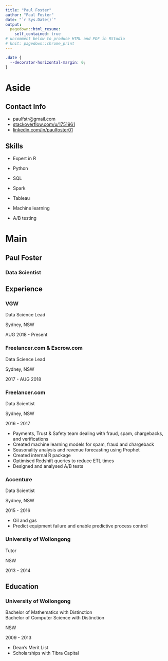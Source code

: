 ```yaml
---
title: "Paul Foster"
author: "Paul Foster"
date: "`r Sys.Date()`"
output:
  pagedown::html_resume:
    self_contained: true
# uncomment below to produce HTML and PDF in RStudio
# knit: pagedown::chrome_print
---
```


```css
.date {
  --decorator-horizontal-margin: 0;
}
```

Aside
================================================================================

Contact Info {#contact}
--------------------------------------------------------------------------------

- <i class="fa fa-envelope"></i> paulfstr@gmail.com
- <i class="fa fa-stack-overflow"></i> [stackoverflow.com/u/1751961](https://stackoverflow.com/users/1751961/paul)
- <i class="fa fa-linkedin"></i> [linkedin.com/in/paulfoster01](https://www.linkedin.com/in/paul-foster-20352a60/)


Skills {#skills}
--------------------------------------------------------------------------------

 - Expert in R
 
 - Python
 
 - SQL
 
 - Spark
 
 - Tableau
 
 - Machine learning
 
 - A/B testing


Main
================================================================================

Paul Foster {#title}
--------------------------------------------------------------------------------

### Data Scientist

Experience {data-icon=briefcase}
--------------------------------------------------------------------------------

### VGW

Data Science Lead

Sydney, NSW

AUG 2018 - Present

### Freelancer.com & Escrow.com

Data Science Lead

Sydney, NSW

2017 - AUG 2018

### Freelancer.com

Data Scientist

Sydney, NSW

2016 - 2017

 - Payments, Trust & Safety team dealing with fraud, spam, chargebacks, and verifications
 - Created machine learning models for spam, fraud and chargeback
 - Seasonality analysis and revenue forecasting using Prophet
 - Created internal R package
 - Optimised Redshift queries to reduce ETL times
 - Designed and analysed A/B tests

### Accenture

Data Scientist

Sydney, NSW

2015 - 2016

 - Oil and gas
 - Predict equipment failure and enable predictive process control

### University of Wollongong

Tutor

NSW

2013 - 2014

Education {data-icon=graduation-cap}
--------------------------------------------------------------------------------

### University of Wollongong

Bachelor of Mathematics with Distinction<br />
Bachelor of Computer Science with Distinction

NSW

2009 - 2013

- Dean’s Merit List
- Scholarships with Tibra Capital
